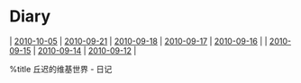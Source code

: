 = Diary =
| [[2010-10-05]] | [[2010-09-21]] | [[2010-09-18]] | [[2010-09-17]] | [[2010-09-16]] |
| [[2010-09-15]] | [[2010-09-14]] | [[2010-09-12]] |

{{{id="no-comment"
本页不允许评论
}}}

%title 丘迟的维基世界 - 日记
